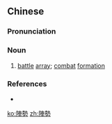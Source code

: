 {{also|阵势}}
==Chinese==
{{zh-forms|s=阵势}}

===Pronunciation===
{{zh-pron
|m=zhènshì
|c=zan6 sai3
|mn=qz,tw,xm:tīn-sè/twv,zz:tīn-sì
|cat=n
}}

===Noun===
{{zh-noun}}

# {{lb|zh|literary}} [[battle]] [[array]]; [[combat]] [[formation]]

===References===
* {{cite-book
|last=Wu
|first=Jingrong (ed.)
|authorlink=
|coauthors=
|year=1985
|title=The Pinyin CHINESE-ENGLISH DICTIONARY
|language=Mandarin/English
|publisher=The Commercial Press
|location=Beijing, Hong Kong
|isbn=0471867969
}}

[[ko:陣勢]]
[[zh:陣勢]]